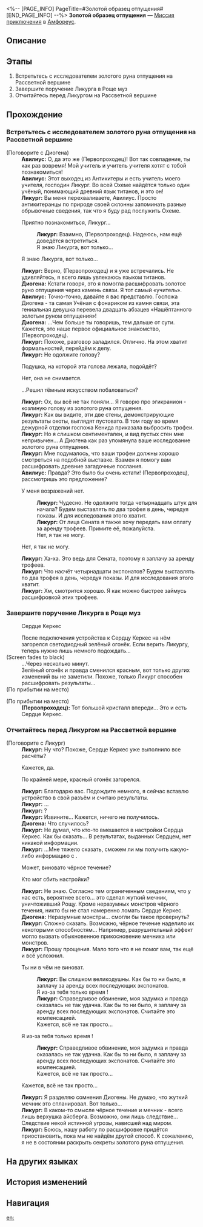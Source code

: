 <%-- [PAGE_INFO]
PageTitle=#Золотой образец отпущения#
[END_PAGE_INFO] --%>
{{Дополнить|Диалоги.}}
{{Миссия Инфобокс
|id              = 4015902
|Название        = 
|Изображение     = Миссия Золотой образец отпущения.png
|Тип             = Миссия приключения
|Событие         = 
|Глава           = 
|Условия         = 
* Завершена [[Миссия приключения]] «[[Золотое руно отпущения]]»
* Завершена [[Миссия Освоения]] «[[Зеркальное отражение ведьмы]]»
|Персонажи       = Авилиус; Диогена; Ликург; Первопроходец
|СтартЛокация    = [[Амфореус]] — [[Палата полубогов: Рассветная вершина]]
|Мир             = Амфореус
|Предыдущая      = Золотое руно отпущения
|Следующая       = 
|Награды         = Кредиты*5 000
}}
'''Золотой образец отпущения''' — [[Миссия приключения]] в [[Амфореус]].

==Описание==
{{Описание|<!--официальное описание из Перекрёстка судеб-->}}

==Этапы==
# Встретьтесь с исследователем золотого руна отпущения на Рассветной вершине
# Завершите поручение Ликурга в Роще муз
# Отчитайтесь перед Ликургом на Рассветной вершине

==Прохождение==
{{Дополнить}}
{{Диалог Конец}}

===Встретьтесь с исследователем золотого руна отпущения на Рассветной вершине===
{{Описание миссии|тип=Миссия приключения|локация=Палата полубогов: Рассветная вершина|В золотое руно отпущения вплетены сведения об Энигмате, и кое-что ещё. Похоже, в Сенате также есть те, кто интересуется созданием руна...}}
{{Диалог Начало}}

;(Поговорите с Диогена)
:'''Авилиус:''' О, да это же (Первопроходец)! Вот так совпадение, ты как раз вовремя! Мой учитель и учитель учителя хотят с тобой познакомиться!
:'''Авилиус:''' Этот выходец из Антикитеры и есть учитель моего учителя, господин Ликург. Во всей Охеме найдётся только один учёный, понимающий древний язык титанов, и это он!
:'''Ликург:''' Вы меня перехваливаете, Авилиус. Просто антикитеранцы по природе своей склонны запоминать разные обрывочные сведения, так что я буду рад послужить Охеме.
:{{Диалог|Стрелка}} Приятно познакомиться, Ликург...
::'''Ликург:''' Взаимно, (Первопроходец). Надеюсь, нам ещё доведётся встретиться.
::Я знаю Ликурга, вот только...
:{{Диалог|Стрелка}} Я знаю Ликурга, вот только...
:'''Ликург:''' Верно, (Первопроходец) и я уже встречались. Не удивляйтесь, я всего лишь увлекаюсь языком титанов.
:'''Диогена:''' Кстати говоря, это я помогла расшифровать золотое руно отпущения через камень связи. Я тот самый «учитель».
:'''Авилиус:''' Точно-точно, давайте я вас представлю. Госпожа Диогена - та самая Учёная с фонариком из камня связи, эта гениальная девушка перевела двадцать абзацев «Нашёптанного золотым руном отпущения»!
:'''Диогена:''' ...Чем больше ты говоришь, тем дальше от сути. Кажется, это наше первое официальное знакомство, (Первопроходец).
:'''Ликург:''' Похоже, разговор заладился. Отлично. На этом хватит формальностей, перейдём к делу.
:'''Ликург:''' Не одолжите голову?
:{{Диалог|Стрелка}} Подушка, на которой эта голова лежала, подойдёт?
:{{Диалог|Стрелка}} Нет, она не снимается.
:{{Диалог|Стрелка}} ...Решил тёмным искусством побаловаться?
:'''Ликург:''' Ох, вы всё не так поняли... Я говорю про эгикранион - козлиную голову из золотого руна отпущения.
:'''Ликург:''' Как вы видите, эти две стены, демонстрирующие результаты охоты, выглядят пустовато. В том году во время дежурной отделки госпожа Кенида приказала выбросить трофеи.
:'''Ликург:''' Но я слишком сентиментален, и вид пустых стен мне непривычен... А Диогена как раз упомянула ваше исследование золотого руна отпущения.
:'''Ликург:''' Мне подумалось, что ваши трофеи должны хорошо смотреться на подобной выставке. Взамен я помогу вам расшифровать древние загадочные послания.
:'''Авилиус:''' Правда? Это было бы очень кстати! (Первопроходец), рассмотришь это предложение?
:{{Диалог|Стрелка}} У меня возражений нет.
::'''Ликург:''' Чудесно. Не одолжите тогда четырнадцать штук для начала? Будем выставлять по два трофея в день, чередуя показы. И для исследования этого хватит.
::'''Ликург:''' От лица Сената я также хочу передать вам оплату за аренду трофеев. Примите её, пожалуйста.
::Нет, я так не могу.
:{{Диалог|Стрелка}} Нет, я так не могу.
:'''Ликург:''' Ха-ха. Это ведь для Сената, поэтому я заплачу за аренду трофеев.
:'''Ликург:''' Что насчёт четырнадцати экспонатов? Будем выставлять по два трофея в день, чередуя показы. И для исследования этого хватит.
:'''Ликург:''' Хм, смотрится хорошо. Я как можно быстрее займусь расшифровкой этих трофеев.
:{{tx}}
{{Диалог Конец}}

===Завершите поручение Ликурга в Роще муз===
{{Описание миссии|тип=Миссия приключения|локация=Бормочущие заросли Рощи муз|В золотое руно отпущения вплетены сведения и об Энигмате, и кое-что ещё. Ликург им сильно заинтересован, а значит - есть возможность использовать оборудование Рощи для его дальнейшего исследования.}}
{{Диалог Начало}}

:{{Диалог|undefined}} Сердце Керкес
:После подключения устройства к Сердцу Керкес на нём загорелся светодиодный зелёный огонёк. Если верить Ликургу, теперь нужно лишь немного подождать...
;(Screen fades to black)
:...Через несколько минут.
:Зелёный огонёк и правда сменился красным, вот только других изменений вы не заметили. Похоже, только Ликург способен расшифровать результаты...
;(По прибытии на место)

;(По прибытии на место)
:'''(Первопроходец):''' Тот большой кристалл впереди... Это и есть Сердце Керкес.
{{Диалог Конец}}

===Отчитайтесь перед Ликургом на Рассветной вершине===
{{Описание миссии|тип=Миссия приключения|локация=Палата полубогов: Рассветная вершина|Благодаря помощи Ликурга оборудование Рощи уже завершило обработку данных золотого руна отпущения. Пришло время спросить его о результатах.}}
{{Диалог Начало}}

;(Поговорите с Ликург)
:{{tx}}
:'''Ликург:''' Ну что? Похоже, Сердце Керкес уже выполнило все расчёты?
:{{Диалог|Стрелка}} Кажется, да.
:{{Диалог|Стрелка}} По крайней мере, красный огонёк загорелся.
:'''Ликург:''' Благодарю вас. Подождите немного, я сейчас вставлю устройство в свой разъём и считаю результаты.
:'''Ликург:''' ...
:'''Ликург:''' ?
:'''Ликург:''' Извините... Кажется, ничего не получилось.
:'''Диогена:''' Что случилось?
:'''Ликург:''' Не думал, что кто-то вмешается в настройки Сердца Керкес. Как бы сказать... В результатах, выданных Сердцем, нет никакой информации.
:'''Ликург:''' ...Мне тяжело сказать, сможем ли мы получить какую-либо информацию с {{Rubi|эгикраниона|козлиная голова}}.
:{{Диалог|Стрелка}} Может, виновато чёрное течение?
:{{Диалог|Стрелка}} Кто мог сбить настройки?
:'''Ликург:''' Не знаю. Согласно тем ограниченным сведениям, что у нас есть, вероятнее всего... это сделал жуткий мечник, уничтоживший Рощу. Кроме неразумных монстров чёрного течения, никто бы не стал намеренно ломать Сердце Керкес.
:'''Диогена:''' Неразумные монстры... смогли бы такое провернуть?
:'''Ликург:''' Сложно сказать. Возможно, чёрное течение наделило их некоторыми способностям... Например, разрушительный эффект могло вызвать обыкновенное прикосновение мечника или монстров.
:'''Ликург:''' Прошу прощения. Мало того что я не помог вам, так ещё и всё усложнил.
:{{Диалог|Стрелка}} Ты ни в чём не виноват.
::'''Ликург:''' Вы слишком великодушны. Как бы то ни было, я заплачу за аренду всех последующих экспонатов.
::Я из-за тебя только время {{MC|ж=потратила|м=потратил}}!
::'''Ликург:''' Справедливое обвинение, моя задумка и правда оказалась не так удачна. Как бы то ни было, я заплачу за аренду всех последующих экспонатов. Считайте это компенсацией.
::Кажется, всё не так просто...
:{{Диалог|Стрелка}} Я из-за тебя только время {{MC|ж=потратила|м=потратил}}!
::'''Ликург:''' Справедливое обвинение, моя задумка и правда оказалась не так удачна. Как бы то ни было, я заплачу за аренду всех последующих экспонатов. Считайте это компенсацией.
::Кажется, всё не так просто...
:{{Диалог|Стрелка}} Кажется, всё не так просто...
:'''Ликург:''' Я разделяю сомнения Диогены. Не думаю, что жуткий мечник это спланировал. Вот только...
:'''Ликург:''' В каком-то смысле чёрное течение и мечник - всего лишь верхушка айсберга. Возможно, они лишь следствие... Следствие некой истинной угрозы, нависшей над миром.
:'''Ликург:''' Боюсь, нашу работу по расшифровке придётся приостановить, пока мы не найдём другой способ. К сожалению, я не в состоянии раскрыть секреты золотого руна отпущения.
:{{tx}}
{{Диалог Конец}}

==На других языках==
{{На других языках
|en   = Gold Specimen Goat
|zhs  = 黄金标本羊
|zht  = 黃金標本羊
|ja   = 黄金のサンプルゴート
|ko   = 황금 표본 양
|es   = Trofeos del chivo dorado
|fr   = Chèvre dorée
|ru   = Золотой образец отпущения
|th   = ตัวอย่างแพะทองคำ
|vi   = Dê Tiêu Bản Vàng
|de   = Goldene Musterziege
|id   = Kambing Spesimen Emas
|pt   = Espécime de Cabra Dourada
}}

==История изменений==
{{История изменений|3.5}}

==Навигация==
{{Миссия приключения Навбокс|Глава }}

[[en:]]

